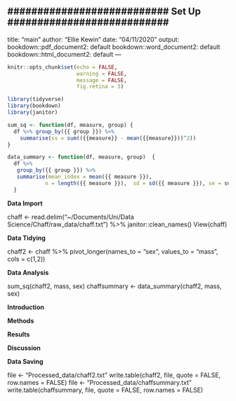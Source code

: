 ########################### **Set Up** ########################### 
---
title: "main"
author: "Ellie Kewin"
date: "04/11/2020"
output: 
  bookdown::pdf_document2: default
  bookdown::word_document2: default
  bookdown::html_document2: default
---
```r
knitr::opts_chunk$set(echo = FALSE, 
                      warning = FALSE,
                      message = FALSE,
                      fig.retina = 3)
```
```r
library(tidyverse)
library(bookdown)
library(janitor)

sum_sq <- function(df, measure, group) {
  df %>% group_by({{ group }}) %>% 
    summarise(ss = sum(({{measure}} - mean({{measure}}))^2))
}

data_summary <- function(df, measure, group)  {
  df %>% 
   group_by({{ group }}) %>% 
   summarise(mean_index = mean({{ measure }}),
            n = length({{ measure }}),  sd = sd({{ measure }}), se = sd/sqrt(n))
  }
```
########################### **Data Import** ###########################
chaff <- read.delim("~/Documents/Uni/Data Science/Chaff/raw_data/chaff.txt") %>%
  janitor::clean_names()
View(chaff)

########################## **Data Tidying** ###########################
chaff2 <- chaff %>% 
  pivot_longer(names_to = "sex", 
               values_to = "mass",
               cols = c(1,2))
               
########################## **Data Analysis** ###########################
sum_sq(chaff2, mass, sex)
chaffsummary <- data_summary(chaff2, mass, sex)
    
########################## **Introduction** ###########################

########################## **Methods** ################################

########################### **Results** ##############################

########################### **Discussion** ###########################

########################### **Data Saving** ###########################
file <-  "Processed_data/chaff2.txt"
write.table(chaff2, 
            file, 
            quote = FALSE,
            row.names = FALSE)
file <-  "Processed_data/chaffsummary.txt"
write.table(chaffsummary, 
            file, 
            quote = FALSE,
            row.names = FALSE)